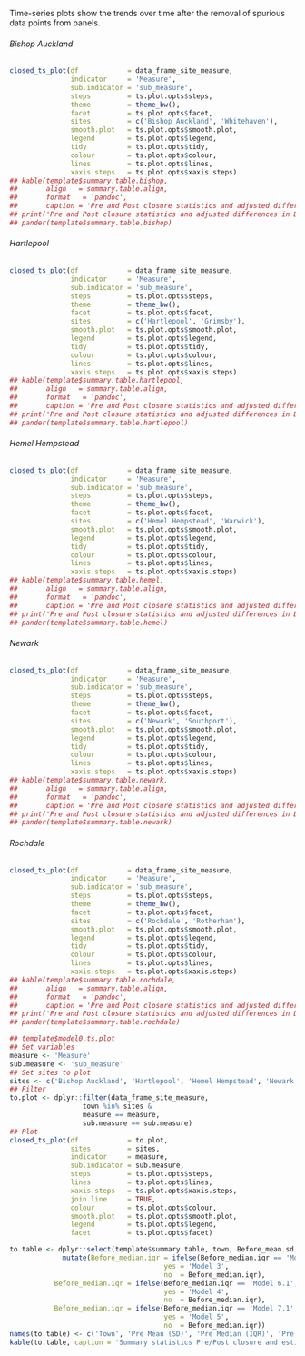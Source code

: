 Time-series plots show the trends over time after the removal of spurious data points from panels.

<!-- ###### Case Sites -->

<!-- ```{r template.time.series.plot.case, echo = FALSE, cache = FALSE, results = 'hide' eval = TRUE} -->
<!-- closed_ts_plot(df            = df_site_measure, -->
<!--                indicator     = 'measure', -->
<!--                sub.indicator = 'submeasure', -->
<!--                steps         = TRUE, -->
<!--                theme         = theme_bw(), -->
<!--                tidy          = FALSE, -->
<!--                facet         = FALSE, -->
<!--                sites         = c('Bishop Auckland', 'Hartlepool', 'Hemel Hempstead', 'Newark', 'Rochdale'), -->
<!--                legend        = TRUE) -->
<!-- ``` -->

<!-- ###### Control Sites -->

<!-- ```{r template.time.series.plot.control, echo = FALSE, cache = FALSE, results = 'hide', eval = TRUE} -->
<!-- closed_ts_plot(df            = df_site_measure, -->
<!--                indicator     = 'measure', -->
<!--                sub.indicator = 'submeasure', -->
<!--                steps         = TRUE, -->
<!--                theme         = theme_bw(), -->
<!--                tidy          = FALSE, -->
<!--                facet         = FALSE, -->
<!--                sites         = c('Salford', 'Scarborough', 'Whitehaven', -->
<!--                                  'Blackburn', 'Grimsby', 'Wigan', -->
<!--                                  'Basingstoke', 'Warwick', 'Yeovil', -->
<!--                                  'Carlisle', 'Salisbury', 'Southport', -->
<!--                                  'Rotherham', 'Scunthorpe', 'Wansbeck'), -->
<!--                legend        = TRUE) -->
<!-- ``` -->

###### Bishop Auckland
```r
closed_ts_plot(df            = data_frame_site_measure,
               indicator     = 'Measure',
               sub.indicator = 'sub_measure',
               steps         = ts.plot.opts$steps,
               theme         = theme_bw(),
               facet         = ts.plot.opts$facet,
               sites         = c('Bishop Auckland', 'Whitehaven'),
               smooth.plot   = ts.plot.opts$smooth.plot,
               legend        = ts.plot.opts$legend,
               tidy          = ts.plot.opts$tidy,
               colour        = ts.plot.opts$colour,
               lines         = ts.plot.opts$lines,
               xaxis.steps   = ts.plot.opts$xaxis.steps)
## kable(template$summary.table.bishop,
##       align   = summary.table.align,
##       format   = 'pandoc',
##       caption = 'Pre and Post closure statistics and adjusted differences in DESCRIPTION from the models tested in the Bishop Auckland cohort.')
## print('Pre and Post closure statistics and adjusted differences in DESCRIPTION from the models tested in the Bishop Auckland cohort.')
## pander(template$summary.table.bishop)

```


###### Hartlepool
```r
closed_ts_plot(df            = data_frame_site_measure,
               indicator     = 'Measure',
               sub.indicator = 'sub_measure',
               steps         = ts.plot.opts$steps,
               theme         = theme_bw(),
               facet         = ts.plot.opts$facet,
               sites         = c('Hartlepool', 'Grimsby'),
               smooth.plot   = ts.plot.opts$smooth.plot,
               legend        = ts.plot.opts$legend,
               tidy          = ts.plot.opts$tidy,
               colour        = ts.plot.opts$colour,
               lines         = ts.plot.opts$lines,
               xaxis.steps   = ts.plot.opts$xaxis.steps)
## kable(template$summary.table.hartlepool,
##       align   = summary.table.align,
##       format   = 'pandoc',
##       caption = 'Pre and Post closure statistics and adjusted differences in DESCRIPTION from the models tested in the Hartlepool cohort.')
## print('Pre and Post closure statistics and adjusted differences in DESCRIPTION from the models tested in the Hartlepool cohort.')
## pander(template$summary.table.hartlepool)

```

###### Hemel Hempstead
```r
closed_ts_plot(df            = data_frame_site_measure,
               indicator     = 'Measure',
               sub.indicator = 'sub_measure',
               steps         = ts.plot.opts$steps,
               theme         = theme_bw(),
               facet         = ts.plot.opts$facet,
               sites         = c('Hemel Hempstead', 'Warwick'),
               smooth.plot   = ts.plot.opts$smooth.plot,
               legend        = ts.plot.opts$legend,
               tidy          = ts.plot.opts$tidy,
               colour        = ts.plot.opts$colour,
               lines         = ts.plot.opts$lines,
               xaxis.steps   = ts.plot.opts$xaxis.steps)
## kable(template$summary.table.hemel,
##       align   = summary.table.align,
##       format   = 'pandoc',
##       caption = 'Pre and Post closure statistics and adjusted differences in DESCRIPTION from the models tested in the Hemel Hempstead cohort.')
## print('Pre and Post closure statistics and adjusted differences in DESCRIPTION from the models tested in the Hemel Hempstead cohort.')
## pander(template$summary.table.hemel)

```

###### Newark
```r
closed_ts_plot(df            = data_frame_site_measure,
               indicator     = 'Measure',
               sub.indicator = 'sub_measure',
               steps         = ts.plot.opts$steps,
               theme         = theme_bw(),
               facet         = ts.plot.opts$facet,
               sites         = c('Newark', 'Southport'),
               smooth.plot   = ts.plot.opts$smooth.plot,
               legend        = ts.plot.opts$legend,
               tidy          = ts.plot.opts$tidy,
               colour        = ts.plot.opts$colour,
               lines         = ts.plot.opts$lines,
               xaxis.steps   = ts.plot.opts$xaxis.steps)
## kable(template$summary.table.newark,
##       align   = summary.table.align,
##       format   = 'pandoc',
##       caption = 'Pre and Post closure statistics and adjusted differences in DESCRIPTION from the models tested in the Newark cohort.')
## print('Pre and Post closure statistics and adjusted differences in DESCRIPTION from the models tested in the Newark cohort.')
## pander(template$summary.table.newark)

```

###### Rochdale
```r
closed_ts_plot(df            = data_frame_site_measure,
               indicator     = 'Measure',
               sub.indicator = 'sub_measure',
               steps         = ts.plot.opts$steps,
               theme         = theme_bw(),
               facet         = ts.plot.opts$facet,
               sites         = c('Rochdale', 'Rotherham'),
               smooth.plot   = ts.plot.opts$smooth.plot,
               legend        = ts.plot.opts$legend,
               tidy          = ts.plot.opts$tidy,
               colour        = ts.plot.opts$colour,
               lines         = ts.plot.opts$lines,
               xaxis.steps   = ts.plot.opts$xaxis.steps)
## kable(template$summary.table.rochdale,
##       align   = summary.table.align,
##       format   = 'pandoc',
##       caption = 'Pre and Post closure statistics and adjusted differences in DESCRIPTION from the models tested in the Rochdale cohort.')
## print('Pre and Post closure statistics and adjusted differences in DESCRIPTION from the models tested in the Rochdale cohort.')
## pander(template$summary.table.rochdale)

```

```r
## template$model0.ts.plot
## Set variables
measure <- 'Measure'
sub.measure <- 'sub_measure'
## Set sites to plot
sites <- c('Bishop Auckland', 'Hartlepool', 'Hemel Hempstead', 'Newark', 'Rochdale')
## Filter
to.plot <- dplyr::filter(data_frame_site_measure,
                  town %in% sites &
                  measure == measure,
                  sub.measure == sub.measure)
## Plot
closed_ts_plot(df            = to.plot,
               sites         = sites,
               indicator     = measure,
               sub.indicator = sub.measure,
               steps         = ts.plot.opts$steps,
               lines         = ts.plot.opts$lines,
               xaxis.steps   = ts.plot.opts$xaxis.steps,
               join.line     = TRUE,
               colour        = ts.plot.opts$colour,
               smooth.plot   = ts.plot.opts$smooth.plot,
               legend        = ts.plot.opts$legend,
               facet         = ts.plot.opts$facet)

```

```r
to.table <- dplyr::select(template$summary.table, town, Before_mean.sd, Before_median.iqr, Before_min.max, After_mean.sd, After_median.iqr, After_min.max, diff_abs, diff_perc) %>%
             mutate(Before_median.iqr = ifelse(Before_median.iqr == 'Model 4',
                                      yes = 'Model 3',
                                      no  = Before_median.iqr),
           Before_median.iqr = ifelse(Before_median.iqr == 'Model 6.1',
                                      yes = 'Model 4',
                                      no  = Before_median.iqr),
           Before_median.iqr = ifelse(Before_median.iqr == 'Model 7.1',
                                      yes = 'Model 5',
                                      no  = Before_median.iqr))
names(to.table) <- c('Town', 'Pre Mean (SD)', 'Pre Median (IQR)', 'Pre Range', 'Post Mean (SD)', 'Post Median (IQR)', 'Post Range', 'Difference', 'Percentage')
kable(to.table, caption = 'Summary statistics Pre/Post closure and estimated coefficients for the closure or difference in time to ED (depending on the outcome)')

```
